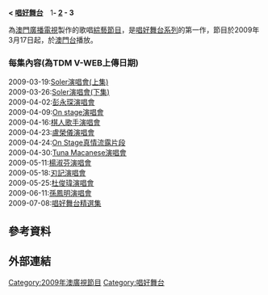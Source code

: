 {{unreferenced|time=2012-03-05T03:03:30+00:00}}
<div id="contentSub"><span class="subpages">'''< [[唱好舞台_(系列)|唱好舞台]]　'''1''' - [[又唱好舞台|2]] - 3'''</span></div>
{{電視節目信息框
| 名稱 = 唱好舞台| 英文名稱   = {{lang|en|mini concert}}
| 圖片 = 
| 分類 = [[綜藝節目|綜藝節目]]
| 主持 = 
| 地區 = {{MAC}}
| 語言 = 
| 集數 = 
| 主題曲 = 
| 作曲 = 
| 填詞 = 
| 主唱 = 
| 監製 = 
| 編審 = 
| 製片人 = [[澳門廣播電視|澳門廣播電視]]
| 每集長度 = 
| 頻道 = [[澳視澳門|澳門廣播電視澳門台]]
| 視頻制式   = [[SDTV|SDTV]]
| 音頻制式   = 
| 開始 = 2009年3月19日
| 結束 = 2009年7月8日
| 早於 = [[又唱好舞台|又唱好舞台]]、[[再3唱好舞台|再3唱好舞台]]
| 相關節目 = [[澳廣視至愛新聽力頒獎音樂會|至愛新聽力]]
| 官方網站 = 
}}

{{engname|《唱好舞台》|mini concert }}為[[澳門廣播電視|澳門廣播電視]]製作的歌唱[[綜藝節目|綜藝節目]]，是[[唱好舞台_(系列)|唱好舞台系列]]的第一作，節目於2009年3月17日起，於[[澳視澳門|澳門台]]播放。

===每集內容(為TDM V-WEB上傳日期)===
2009-03-19:[http://www.tdm.com.mo/video/play.php?v=7 Soler演唱會(上集)]{{Wayback|url=http://www.tdm.com.mo/video/play.php?v=7 |date=20110107131112 }}<br>
2009-03-26:[http://www.tdm.com.mo/video/play.php?v=11 Soler演唱會(下集)]{{Wayback|url=http://www.tdm.com.mo/video/play.php?v=11 |date=20110107130943 }}<br>
2009-04-02:[http://www.tdm.com.mo/video/play.php?v=14 彭永琛演唱會]{{Wayback|url=http://www.tdm.com.mo/video/play.php?v=14 |date=20090513124521 }}<br>
2009-04-09:[http://www.tdm.com.mo/video/play.php?v=20 On stage演唱會]{{Wayback|url=http://www.tdm.com.mo/video/play.php?v=20 |date=20110107130738 }}<br>
2009-04-16:[http://www.tdm.com.mo/video/play.php?v=24 棋人歌手演唱會]{{Wayback|url=http://www.tdm.com.mo/video/play.php?v=24 |date=20090917172515 }}<br>
2009-04-23:[http://www.tdm.com.mo/video/play.php?v=23 盧榮儀演唱會]{{Wayback|url=http://www.tdm.com.mo/video/play.php?v=23 |date=20110107130619 }}<br>
2009-04-24:[http://www.tdm.com.mo/video/play.php?v=26 On Stage真情流露片段]{{Wayback|url=http://www.tdm.com.mo/video/play.php?v=26 |date=20110107130840 }}<br>
2009-04-30:[http://www.tdm.com.mo/video/play.php?v=30 Tuna Macanese演唱會]{{Wayback|url=http://www.tdm.com.mo/video/play.php?v=30 |date=20110107131030 }}<br>
2009-05-11:[http://www.tdm.com.mo/video/play.php?v=34 楊淑芬演唱會]{{Wayback|url=http://www.tdm.com.mo/video/play.php?v=34 |date=20090914084307 }}<br>
2009-05-18:[http://www.tdm.com.mo/video/play.php?v=49 刃記演唱會]{{Wayback|url=http://www.tdm.com.mo/video/play.php?v=49 |date=20110714042641 }}<br>
2009-05-25:[http://www.tdm.com.mo/video/play.php?v=57 杜俊瑋演唱會]{{Wayback|url=http://www.tdm.com.mo/video/play.php?v=57 |date=20110714041224 }}<br>
2009-06-11:[http://www.tdm.com.mo/video/play.php?v=99 孫鳳明演唱會]{{Wayback|url=http://www.tdm.com.mo/video/play.php?v=99 |date=20110714041301 }}<br>
2009-07-08:[http://www.tdm.com.mo/video/play.php?v=112 唱好舞台精選集]{{Wayback|url=http://www.tdm.com.mo/video/play.php?v=112 |date=20110714041706 }}

==參考資料==

==外部連結==

[[Category:2009年澳廣視節目|Category:2009年澳廣視節目]]
[[Category:唱好舞台|Category:唱好舞台]]